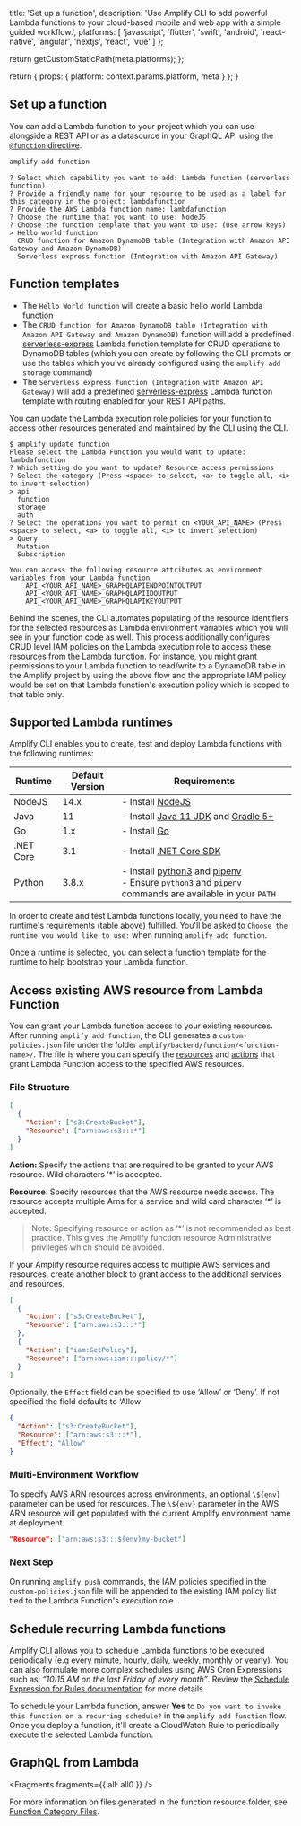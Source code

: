 
  title: 'Set up a function',
  description:
    'Use Amplify CLI to add powerful Lambda functions to your cloud-based mobile and web app with a simple guided workflow.',
  platforms: [
    'javascript',
    'flutter',
    'swift',
    'android',
    'react-native',
    'angular',
    'nextjs',
    'react',
    'vue'
  ]
};

  return getCustomStaticPath(meta.platforms);
};

  return {
    props: {
      platform: context.params.platform,
      meta
    }
  };
}

## Set up a function

You can add a Lambda function to your project which you can use alongside a REST API or as a datasource in your GraphQL API using the [`@function` directive](/[platform]/tools/cli/graphqlapi/custom-business-logic/#lambda-function-resolver).

```bash
amplify add function
```

```console
? Select which capability you want to add: Lambda function (serverless function)
? Provide a friendly name for your resource to be used as a label for this category in the project: lambdafunction
? Provide the AWS Lambda function name: lambdafunction
? Choose the runtime that you want to use: NodeJS
? Choose the function template that you want to use: (Use arrow keys)
> Hello world function
  CRUD function for Amazon DynamoDB table (Integration with Amazon API Gateway and Amazon DynamoDB)
  Serverless express function (Integration with Amazon API Gateway)
```

## Function templates

- The `Hello World function` will create a basic hello world Lambda function
- The `CRUD function for Amazon DynamoDB table (Integration with Amazon API Gateway and Amazon DynamoDB)` function will add a predefined [serverless-express](https://github.com/awslabs/aws-serverless-express) Lambda function template for CRUD operations to DynamoDB tables (which you can create by following the CLI prompts or use the tables which you've already configured using the `amplify add storage` command)
- The `Serverless express function (Integration with Amazon API Gateway)` will add a predefined [serverless-express](https://github.com/awslabs/aws-serverless-express) Lambda function template with routing enabled for your REST API paths.

You can update the Lambda execution role policies for your function to access other resources generated and maintained by the CLI using the CLI.

```console
$ amplify update function
Please select the Lambda Function you would want to update: lambdafunction
? Which setting do you want to update? Resource access permissions
? Select the category (Press <space> to select, <a> to toggle all, <i> to invert selection)
> api
  function
  storage
  auth
? Select the operations you want to permit on <YOUR_API_NAME> (Press <space> to select, <a> to toggle all, <i> to invert selection)
> Query
  Mutation
  Subscription

You can access the following resource attributes as environment variables from your Lambda function
	API_<YOUR_API_NAME>_GRAPHQLAPIENDPOINTOUTPUT
	API_<YOUR_API_NAME>_GRAPHQLAPIIDOUTPUT
	API_<YOUR_API_NAME>_GRAPHQLAPIKEYOUTPUT
```

Behind the scenes, the CLI automates populating of the resource identifiers for the selected resources as Lambda environment variables which you will see in your function code as well. This process additionally configures CRUD level IAM policies on the Lambda execution role to access these resources from the Lambda function. For instance, you might grant permissions to your Lambda function to read/write to a DynamoDB table in the Amplify project by using the above flow and the appropriate IAM policy would be set on that Lambda function's execution policy which is scoped to that table only.

## Supported Lambda runtimes

Amplify CLI enables you to create, test and deploy Lambda functions with the following runtimes:

| Runtime | Default Version | Requirements |
| --- | --- | --- |
| NodeJS | 14.x | - Install [NodeJS](https://nodejs.org/en/) |
| Java | 11 | - Install [Java 11 JDK](https://docs.aws.amazon.com/corretto/latest/corretto-11-ug/downloads-list.html) and [Gradle 5+](https://docs.gradle.org/current/userguide/installation.html) |
| Go | 1.x | - Install [Go](https://golang.org/doc/install) |
| .NET Core | 3.1 | - Install [.NET Core SDK](https://docs.microsoft.com/en-us/dotnet/core/install/sdk) |
| Python | 3.8.x | - Install [python3](https://www.python.org/downloads/) and [pipenv](https://pypi.org/project/pipenv/) <br/> - Ensure `python3` and `pipenv` commands are available in your `PATH` |

In order to create and test Lambda functions locally, you need to have the runtime's requirements (table above) fulfilled. You'll be asked to `Choose the runtime you would like to use:` when running `amplify add function`.

Once a runtime is selected, you can select a function template for the runtime to help bootstrap your Lambda function.

## Access existing AWS resource from Lambda Function

You can grant your Lambda function access to your existing resources. After running `amplify add function`, the CLI generates a `custom-policies.json` file under the folder `amplify/backend/function/<function-name>/`. The file is where you can specify the [resources](https://docs.aws.amazon.com/IAM/latest/UserGuide/reference_policies_elements_resource.html) and [actions](https://docs.aws.amazon.com/IAM/latest/UserGuide/reference_policies_elements_action.html) that grant Lambda Function access to the specified AWS resources.

### File Structure

```json
[
  {
    "Action": ["s3:CreateBucket"],
    "Resource": ["arn:aws:s3:::*"]
  }
]
```

**Action:** Specify the actions that are required to be granted to your AWS resource. Wild characters ‘\*’ is accepted.

**Resource**: Specify resources that the AWS resource needs access. The resource accepts multiple Arns for a service and wild card character ‘\*’ is accepted.

> Note: Specifying resource or action as ‘\*’ is not recommended as best practice. This gives the Amplify function resource Administrative privileges which should be avoided.

If your Amplify resource requires access to multiple AWS services and resources, create another block to grant access to the additional services and resources.

```json
[
  {
    "Action": ["s3:CreateBucket"],
    "Resource": ["arn:aws:s3:::*"]
  },
  {
    "Action": ["iam:GetPolicy"],
    "Resource": ["arn:aws:iam:::policy/*"]
  }
]
```

Optionally, the `Effect` field can be specified to use ‘Allow’ or ‘Deny’. If not specified the field defaults to ‘Allow’

```json
{
  "Action": ["s3:CreateBucket"],
  "Resource": ["arn:aws:s3:::*"],
  "Effect": "Allow"
}
```

### Multi-Environment Workflow

To specify AWS ARN resources across environments, an optional `\${env}` parameter can be used for resources. The `\${env}` parameter in the AWS ARN resource will get populated with the current Amplify environment name at deployment.

```json
"Resource": ["arn:aws:s3:::${env}my-bucket"]
```

### Next Step

On running `amplify push` commands, the IAM policies specified in the `custom-policies.json` file will be appended to the existing IAM policy list tied to the Lambda Function's execution role.

## Schedule recurring Lambda functions

Amplify CLI allows you to schedule Lambda functions to be executed periodically (e.g every minute, hourly, daily, weekly, monthly or yearly). You can also formulate more complex schedules using AWS Cron Expressions such as: _“10:15 AM on the last Friday of every month”_. Review the [Schedule Expression for Rules documentation](https://docs.aws.amazon.com/AmazonCloudWatch/latest/events/ScheduledEvents.html#CronExpressions) for more details.

To schedule your Lambda function, answer **Yes** to `Do you want to invoke this function on a recurring schedule?` in the `amplify add function` flow. Once you deploy a function, it'll create a CloudWatch Rule to periodically execute the selected Lambda function.

## GraphQL from Lambda


<Fragments fragments={{ all: all0 }} />

For more information on files generated in the function resource folder, see [Function Category Files](/[platform]/tools/cli/reference/files/#function-category-files).
